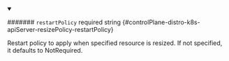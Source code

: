 
<details className="config-field" data-expandable="false" open>
<summary>

####### `restartPolicy` <span className="config-field-required" data-required="false">required</span> <span className="config-field-type">string</span> <span className="config-field-default"></span> <span className="config-field-enum"></span> {#controlPlane-distro-k8s-apiServer-resizePolicy-restartPolicy}

Restart policy to apply when specified resource is resized.
If not specified, it defaults to NotRequired.

</summary>



</details>
